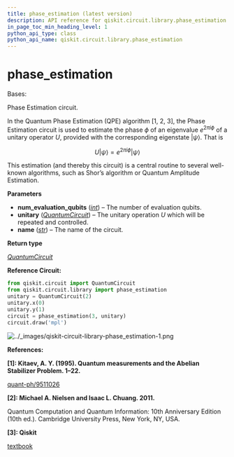 ```yaml
---
title: phase_estimation (latest version)
description: API reference for qiskit.circuit.library.phase_estimation in the latest version of qiskit
in_page_toc_min_heading_level: 1
python_api_type: class
python_api_name: qiskit.circuit.library.phase_estimation
---
```


<span id="phase-estimation" />

# phase\_estimation

<Class id="qiskit.circuit.library.phase_estimation" isDedicatedPage={true} github="https://github.com/Qiskit/qiskit/tree/stable/1.3/qiskit/circuit/library/phase_estimation.py#L107-L175" signature="qiskit.circuit.library.phase_estimation(num_evaluation_qubits, unitary, name='QPE')" modifiers="class">
  Bases:

  Phase Estimation circuit.

  In the Quantum Phase Estimation (QPE) algorithm \[1, 2, 3], the Phase Estimation circuit is used to estimate the phase $\phi$ of an eigenvalue $e^{2\pi i\phi}$ of a unitary operator $U$, provided with the corresponding eigenstate $|\psi\rangle$. That is

$$
U|\psi\rangle = e^{2\pi i\phi} |\psi\rangle
$$

  This estimation (and thereby this circuit) is a central routine to several well-known algorithms, such as Shor’s algorithm or Quantum Amplitude Estimation.

  **Parameters**

  *   **num\_evaluation\_qubits** ([*int*](https://docs.python.org/3/library/functions.html#int "(in Python v3.13)")) – The number of evaluation qubits.
  *   **unitary** ([*QuantumCircuit*](qiskit.circuit.QuantumCircuit "qiskit.circuit.quantumcircuit.QuantumCircuit")) – The unitary operation $U$ which will be repeated and controlled.
  *   **name** ([*str*](https://docs.python.org/3/library/stdtypes.html#str "(in Python v3.13)")) – The name of the circuit.

  **Return type**

  [*QuantumCircuit*](qiskit.circuit.QuantumCircuit "qiskit.circuit.quantumcircuit.QuantumCircuit")

  **Reference Circuit:**

  ```python
  from qiskit.circuit import QuantumCircuit
  from qiskit.circuit.library import phase_estimation
  unitary = QuantumCircuit(2)
  unitary.x(0)
  unitary.y(1)
  circuit = phase_estimation(3, unitary)
  circuit.draw('mpl')
  ```

  ![../\_images/qiskit-circuit-library-phase\_estimation-1.png](/images/api/qiskit/qiskit-circuit-library-phase_estimation-1.png)

  **References:**

  **\[1]: Kitaev, A. Y. (1995). Quantum measurements and the Abelian Stabilizer Problem. 1–22.**

  [quant-ph/9511026](http://arxiv.org/abs/quant-ph/9511026)

  **\[2]: Michael A. Nielsen and Isaac L. Chuang. 2011.**

  Quantum Computation and Quantum Information: 10th Anniversary Edition (10th ed.). Cambridge University Press, New York, NY, USA.

  **\[3]: Qiskit**

  [textbook](https://github.com/Qiskit/textbook/blob/main/notebooks/ch-algorithms/quantum-phase-estimation.ipynb)
</Class>

